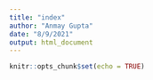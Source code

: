 ```yaml
---
title: "index"
author: "Anmay Gupta"
date: "8/9/2021"
output: html_document
---
```


```r
knitr::opts_chunk$set(echo = TRUE)
```

## 